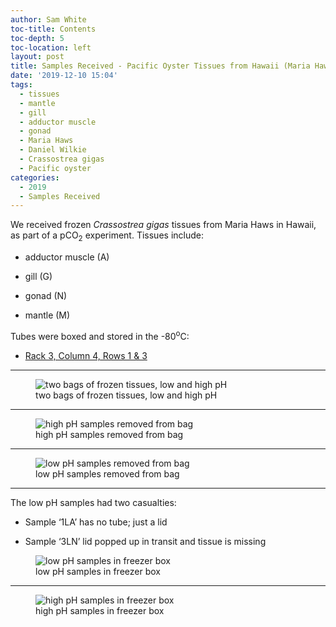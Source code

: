 ```yaml
---
author: Sam White
toc-title: Contents
toc-depth: 5
toc-location: left
layout: post
title: Samples Received - Pacific Oyster Tissues from Hawaii (Maria Haws) from High and Low pCO2
date: '2019-12-10 15:04'
tags:
  - tissues
  - mantle
  - gill
  - adductor muscle
  - gonad
  - Maria Haws
  - Daniel Wilkie
  - Crassostrea gigas
  - Pacific oyster
categories:
  - 2019
  - Samples Received
---
```

We received frozen _Crassostrea gigas_ tissues from Maria Haws in Hawaii, as part of a pCO<sub>2</sub> experiment. Tissues include:

- adductor muscle (A)

- gill (G)

- gonad (N)

- mantle (M)

Tubes were boxed and stored in the -80<sup>o</sup>C:

- [Rack 3, Column 4, Rows 1 & 3](https://docs.google.com/spreadsheets/d/1Qsvz3QTURlPF_hX05BQxjom3484WuMfqQ1ILl9LEljU/edit#gid=2006985773)



---

![two bags of frozen tissues, low and high pH](https://github.com/RobertsLab/sams-notebook/blob/master/images/20191210_samples_cgigas_tissues_hawaii_high-low_pC02-01.jpg?raw=true)

---

![high pH samples removed from bag](https://github.com/RobertsLab/sams-notebook/blob/master/images/20191210_samples_cgigas_tissues_hawaii_high-low_pC02-02.jpg?raw=true)

---

![low pH samples removed from bag](https://github.com/RobertsLab/sams-notebook/blob/master/images/20191210_samples_cgigas_tissues_hawaii_high-low_pC02-03.jpg?raw=true)


---

The low pH samples had two casualties:

- Sample '1LA' has no tube; just a lid

- Sample '3LN' lid popped up in transit and tissue is missing

![low pH samples in freezer box](https://github.com/RobertsLab/sams-notebook/blob/master/images/20191210_samples_cgigas_tissues_hawaii_high-low_pC02-04.jpg?raw=true)

---

![high pH samples in freezer box](https://github.com/RobertsLab/sams-notebook/blob/master/images/20191210_samples_cgigas_tissues_hawaii_high-low_pC02-05.jpg?raw=true)
